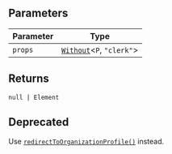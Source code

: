## Parameters

| Parameter | Type                                                |
| --------- | --------------------------------------------------- |
| `props`   | [`Without`](../types/without.mdx)\<`P`, `"clerk"`\> |

## Returns

<code>null \| Element</code>

## Deprecated

Use [`redirectToOrganizationProfile()`](/docs/references/javascript/clerk#redirect-to-organization-profile) instead.
